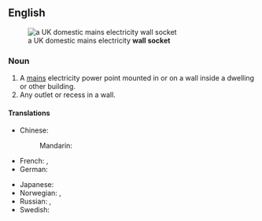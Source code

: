 ==English==
[[File:UK BS1363 double wall socket.jpg|thumb|right|a UK domestic mains electricity '''wall socket''']]

===Noun===
{{en-noun|sg=[[wall]] [[socket]]}}

# A [[mains]] electricity power point mounted in or on a wall inside a dwelling or other building.
# Any outlet or recess in a wall.

====Translations====
{{trans-top|electricity power point}}
* Chinese:
*: Mandarin: {{t|zh|插座|tr=chāzuò|sc=Hani}}
* French: {{t|fr|prise|f}}, {{t|fr|prise murale|f}}
* German: {{t|de|Steckdose|f}}
{{trans-mid}}
* Japanese: {{t|ja|コンセント|tr=konsento|sc=Jpan}}
* Norwegian: {{t|no|stikkontakt|m}}, {{t|no|stikk|n}}
* Russian: {{t|ru|розетка|f|tr=rozétka|sc=Cyrl}}, {{t|ru|электророзетка|f|tr=elektrorozétka|sc=Cyrl}}
* Swedish: {{t|sv|vägguttag|n}}
{{trans-bottom}}